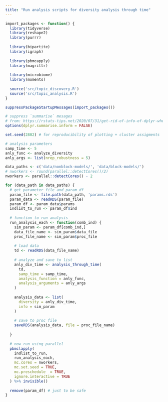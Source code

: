 ```yaml
---
title: "Run analysis scripts for diversity analysis through time" 
---
```


```r
import_packages <- function() {
  library(tidyverse)
  library(reshape2)
  library(purrr)
  
  library(bipartite)
  library(igraph)
  
  library(pbmcapply)
  library(magrittr)
  
  library(microbiome)
  library(moments)
  
  source('src/topic_discovery.R')
  source('src/topic_analysis.R')
}

suppressPackageStartupMessages(import_packages())

# suppress `summarise` mesages
# from: https://rstats-tips.net/2020/07/31/get-rid-of-info-of-dplyr-when-grouping-summarise-regrouping-output-by-species-override-with-groups-argument/
options(dplyr.summarise.inform = FALSE) 

set.seed(2802) # for reproducibility of plotting + cluster assigments 
```

```r
# analysis parameters 
samp_time <- 5
anly_func <- analyze_diversity
anly_args <- list(nrep_robustness = 5)
```


```r
data_paths <- c('data/nonblock-models/', 'data/block-models/')
# nworkers <- round(parallel::detectCores()/2)
nworkers <- parallel::detectCores() - 2
```


```r
for (data_path in data_paths) {
  # get parameter file and param_df 
  param_file <- file.path(data_path, 'params.rds')
  param_data <- readRDS(param_file)
  param_df <- param_data$params
  indlist_to_run <- param_df$ind
  
  # function to run analysis
  run_analysis_each <- function(comb_ind) {
    sim_param <- param_df[comb_ind,]
    data_file_name <- sim_param$data_file
    proc_file_name <- sim_param$proc_file
    
    # load data
    td <- readRDS(data_file_name)
    
    # analyze and save to list 
    anly_div_time <- analysis_through_time(
      td,
      samp_time = samp_time,
      analysis_function = anly_func,
      analysis_arguments = anly_args
    )
    
    analysis_data <- list(
      diversity = anly_div_time,
      info = sim_param
    )
    
    # save to proc file
    saveRDS(analysis_data, file = proc_file_name)
    
  }
  
  # now run using parallel
  pbmclapply(
    indlist_to_run,
    run_analysis_each,
    mc.cores = nworkers,
    mc.set.seed = TRUE,
    mc.preschedule	= TRUE,
    ignore.interactive = TRUE
  ) %>% invisible()
  
  remove(param_df) # just to be safe
}


```



